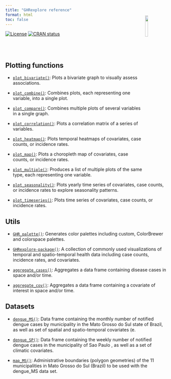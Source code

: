 ```yaml
---
title: "GHRexplore reference"
format: html
toc: false
---
```


<!-- badges: start -->
[![License](http://img.shields.io/badge/license-GPL%20%28%3E=%202%29-brightgreen.svg?style=flat)](http://www.gnu.org/licenses/gpl-2.0.html)
[![CRAN status](https://img.shields.io/cran/v/GHRexplore)](https://cran.r-project.org/package=GHRexplore)
<!-- badges: end -->

```{=html}
<img src="/figures/GHRexplore.svg" align="right" width="13%" style="margin-top: -80px;" style="margin-bottom: -130px;">
<br><br>
```

## Plotting functions

- [`plot_bivariate()`](GHRexplore-reference/plot_bivariate.Rd.qmd): Plots a bivariate graph to visually assess associations.

- [`plot_combine()`](GHRexplore-reference/plot_combine.Rd.qmd): Combines plots, each representing one variable, into a single plot.

- [`plot_compare()`](GHRexplore-reference/plot_compare.Rd.qmd): Combines multiple plots of several variables in a single graph.

- [`plot_correlation()`](GHRexplore-reference/plot_correlation.Rd.qmd): Plots a correlation matrix of a series of variables.

- [`plot_heatmap()`](GHRexplore-reference/plot_heatmap.Rd.qmd): Plots temporal heatmaps of covariates, case counts, or
 incidence rates.

- [`plot_map()`](GHRexplore-reference/plot_map.Rd.qmd): Plots a choropleth map of covariates, case counts, or incidence
 rates.

- [`plot_multiple()`](GHRexplore-reference/plot_multiple.Rd.qmd): Produces a list of multiple plots of the same type, each
 representing one variable.

- [`plot_seasonality()`](GHRexplore-reference/plot_seasonality.Rd.qmd): Plots yearly time series of covariates, case counts, or incidence
 rates to explore seasonality patterns.

- [`plot_timeseries()`](GHRexplore-reference/plot_timeseries.Rd.qmd): Plots time series of covariates, case counts, or incidence rates.


## Utils

- [`GHR_palette()`](GHRexplore-reference/GHR_palette.Rd.qmd): Generates color palettes including custom, ColorBrewer and
 colorspace palettes.

- [`GHRexplore-package()`](GHRexplore-reference/GHRexplore-package.Rd.qmd): A collection of commonly used visualizations of temporal and spatio-temporal health data including case counts, incidence rates, and covariates.

- [`aggregate_cases()`](GHRexplore-reference/aggregate_cases.Rd.qmd): Aggregates a data frame containing disease cases in space and/or
 time.

- [`aggregate_cov()`](GHRexplore-reference/aggregate_cov.Rd.qmd): Aggregates a data frame containing a covariate of interest in
 space and/or time.



## Datasets

- [`dengue_MS()`](GHRexplore-reference/dengue_MS.Rd.qmd): Data frame containing the monthly number of notified dengue cases by
 municipality in the  Mato Grosso do Sul  state of Brazil, as well as set
 of spatial and spatio-temporal covariates
 (e.

- [`dengue_SP()`](GHRexplore-reference/dengue_SP.Rd.qmd): Data frame containing the weekly number of notified dengue cases in
 the municipality of  Sao Paulo , as well as a set of climatic covariates.

- [`map_MS()`](GHRexplore-reference/map_MS.Rd.qmd): Administrative boundaries (polygon geometries) of the 11 municipalities
 in  Mato Grosso do Sul  (Brazil) to be used with the  dengue_MS  data set.


